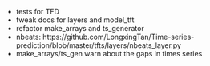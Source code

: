 * tests for TFD
* tweak docs for layers and model_tft
* refactor make_arrays and ts_generator
* nbeats: https://github.com/LongxingTan/Time-series-prediction/blob/master/tfts/layers/nbeats_layer.py
* make_arrays/ts_gen warn about the gaps in times series
